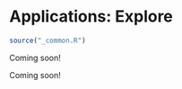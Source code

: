 # Applications: Explore {#explore-applications}

```r
source("_common.R")
```

::: {.chapterintro}
Coming soon!
:::


::: {.underconstruction}
Coming soon!
:::
